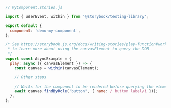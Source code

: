 ```js
// MyComponent.stories.js

import { userEvent, within } from '@storybook/testing-library';

export default {
  component: 'demo-my-component',
};

/* See https://storybook.js.org/docs/writing-stories/play-function#working-with-the-canvas
 * to learn more about using the canvasElement to query the DOM
 */
export const AsyncExample = {
  play: async ({ canvasElement }) => {
    const canvas = within(canvasElement);

    // Other steps

    // Waits for the component to be rendered before querying the element
    await canvas.findByRole('button', { name: / button label/i }));
  },
};
```
